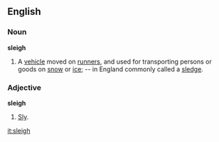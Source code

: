 ==English==

===Noun===

'''sleigh'''

#A [[vehicle]] moved on [[runner]]s, and used for transporting persons or goods on [[snow]] or [[ice]]; -- in England commonly called a [[sledge]].

===Adjective===

'''sleigh'''

#[[Sly]].

[[it:sleigh]]